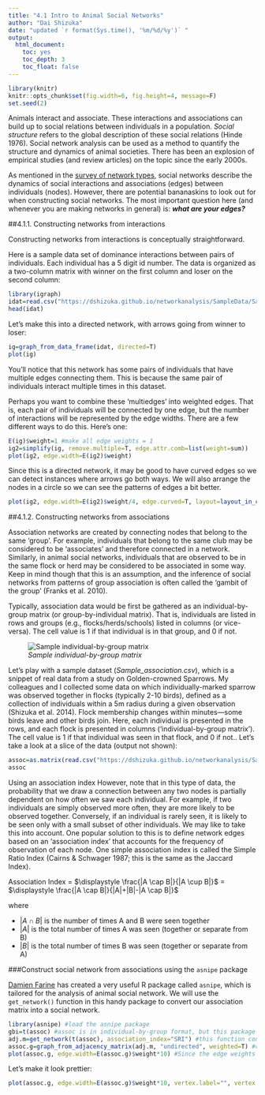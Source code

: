 ```yaml
---
title: "4.1 Intro to Animal Social Networks"
author: "Dai Shizuka"
date: "updated `r format(Sys.time(), '%m/%d/%y')` "
output: 
  html_document:
    toc: yes
    toc_depth: 3
    toc_float: false
---
```


```r
library(knitr)
knitr::opts_chunk$set(fig.width=6, fig.height=4, message=F) 
set.seed(2)
```

Animals interact and associate. These interactions and associations can build up to social relations between individuals in a population. *Social structure* refers to the global description of these social relations (Hinde 1976). Social network analysis can be used as a method to quantify the structure and dynamics of animal societies. There has been an explosion of empirical studies (and review articles) on the topic since the early 2000s.

As mentioned in the [survey of network types](04_networktypes.html), social networks describe the dynamics of social interactions and associations (edges) between individuals (nodes). However, there are potential bananaskins to look out for when constructing social networks. The most important question here (and whenever you are making networks in general) is: ***what are your edges?***

##4.1.1. Constructing networks from interactions

Constructing networks from interactions is conceptually straightforward. 

Here is a sample data set of dominance interactions between pairs of individuals. Each individual has a 5 digit id number. The data is organized as a two-column matrix with winner on the first column and loser on the second column:

```r
library(igraph)
idat=read.csv("https://dshizuka.github.io/networkanalysis/SampleData/Sample_interactions.csv")
head(idat)
```

Let's make this into a directed network, with arrows going from winner to loser:

```r
ig=graph_from_data_frame(idat, directed=T)
plot(ig)
```

You'll notice that this network has some pairs of individuals that have multiple edges connecting them. This is because the same pair of individuals interact multiple times in this dataset. 

Perhaps you want to combine these 'multiedges' into weighted edges. That is, each pair of individuals will be connected by one edge, but the number of interactions will be represented by the edge widths. There are a few different ways to do this. Here's one:

```r
E(ig)$weight=1 #make all edge weights = 1
ig2=simplify(ig, remove.multiple=T, edge.attr.comb=list(weight=sum))
plot(ig2, edge.width=E(ig2)$weight)
```

Since this is a directed network, it may be good to have curved edges so we can detect instances where arrows go both ways. We will also arrange the nodes in a circle so we can see the patterns of edges a bit better.

```r
plot(ig2, edge.width=E(ig2)$weight/4, edge.curved=T, layout=layout_in_circle(ig2))
```


##4.1.2. Constructing networks from associations

Association networks are created by connecting nodes that belong to the same ‘group’. For example, individuals that belong to the same club may be considered to be ‘associates’ and therefore connected in a network. Similarly, in animal social networks, individuals that are observed to be in the same flock or herd may be considered to be associated in some way. Keep in mind though that this is an assumption, and the inference of social networks from patterns of group association is often called the ‘gambit of the group’ (Franks et al. 2010).

Typically, association data would be first be gathered as an individual-by-group matrix (or group-by-individual matrix). That is, individuals are listed in rows and groups (e.g., flocks/herds/schools) listed in columns (or vice-versa). The cell value is 1 if that individual is in that group, and 0 if not.

![*Sample individual-by-group matrix*](https://www.dropbox.com/s/0suulftm2762l41/flocktable1.png?dl=1)

Let’s play with a sample dataset (*Sample_association.csv*), which is a snippet of real data from a study on Golden-crowned Sparrows. My colleagues and I collected some data on which individually-marked sparrow was observed together in flocks (typically 2-10 birds), defined as a collection of individuals within a 5m radius during a given observation (Shizuka et al. 2014). Flock membership changes within minutes—some birds leave and other birds join. Here, each individual is presented in the rows, and each flock is presented in columns (‘individual-by-group matrix’). The cell value is 1 if that individual was seen in that flock, and 0 if not.. Let’s take a look at a slice of the data (output not shown):

```r
assoc=as.matrix(read.csv("https://dshizuka.github.io/networkanalysis/SampleData/Sample_association.csv", header=T, row.names=1))
assoc
```

Using an association index
However, note that in this type of data, the probability that we draw a connection between any two nodes is partially dependent on how often we saw each individual. For example, if two individuals are simply observed more often, they are more likely to be observed together. Conversely, if an individual is rarely seen, it is likely to be seen only with a small subset of other individuals. We may like to take this into account. One popular solution to this is to define network edges based on an 'association index' that accounts for the frequency of observation of each node. One simple association index is called the Simple Ratio Index (Cairns & Schwager 1987; this is the same as the Jaccard Index).


Association Index = $\displaystyle \frac{|A \cap B|}{|A \cup B|}$ = $\displaystyle \frac{|A \cap B|}{|A|+|B|-|A \cap B|}$

where

* $|A \cap B|$ is the number of times A and B were seen together
* $|A|$ is the total number of times A was seen (together or separate from B)
* $|B|$ is the total number of times B was seen (together or separate from A)

###Construct social network from associations using the `asnipe` package

[Damien Farine](http://collectivebehaviour.com/farinelab/) has created a very useful R package called `asnipe`, which is tailored for the analysis of animal social network. We will use the `get_network()` function in this handy package to convert our association matrix into a social network.

```r
library(asnipe) #load the asnipe package
gbi=t(assoc) #assoc is in individual-by-group format, but this package likes group-by-individual, so we will transpose the matrix.
adj.m=get_network(t(assoc), association_index="SRI") #this function converts the association matrix into an adjacency matrix using the Simple Ratio Index.
assoc.g=graph_from_adjacency_matrix(adj.m, "undirected", weighted=T) #create a graph object
plot(assoc.g, edge.width=E(assoc.g)$weight*10) #Since the edge weights are small (values = 0 to 1), let's multiply by 10 for edge widths.
```

Let's make it look prettier:

```r
plot(assoc.g, edge.width=E(assoc.g)$weight*10, vertex.label="", vertex.color="gold", edge.color="cornflowerblue", vertex.frame.color="black")
```

